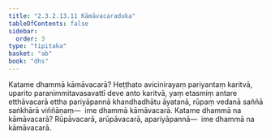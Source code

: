 ```yaml
---
title: "2.3.2.13.11 Kāmāvacaraduka"
tableOfContents: false
sidebar:
  order: 3
type: "tipitaka"
basket: "ab"
book: "dhs"
---
```



<DynamicBreadcrumb />

<Division number="1287" book="dhs" bookNo="29" page="253">

<Paragraph number="1988" book="dhs">
Katame dhammā kāmāvacarā? Heṭṭhato avicinirayaṃ pariyantaṃ karitvā, uparito paranimmitavasavattī deve anto karitvā, yaṃ etasmiṃ antare etthāvacarā ettha pariyāpannā khandhadhātu āyatanā, rūpaṃ vedanā saññā saṅkhārā viññāṇaṃ—  ime dhammā kāmāvacarā.
</Paragraph>

</Division>
<Division number="1288" book="dhs" bookNo="29" page="253">

<Paragraph number="1989" book="dhs">
Katame dhammā na kāmāvacarā? Rūpāvacarā, arūpāvacarā, apariyāpannā—  ime dhammā na kāmāvacarā.
</Paragraph>
</Division>